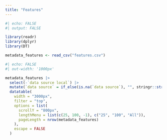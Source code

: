 ```yaml
---
title: "Features"
---
```


```r
#| echo: FALSE
#| output: FALSE

library(readr)
library(dplyr)
library(DT)

metadata_features <- read_csv("features.csv")

```

```r
#| echo: FALSE
#| out-width: '1000px'

metadata_features |>
  select(-`data source local`) |>
  mutate(`data source` = if_else(is.na(`data source`), "", stringr::str_glue("<a href='{`data source`}'>{`data source`}</a>"))) |> 
  datatable(
    width = "3000px",
    filter = "top",
    options = list(
      scrollY = "800px",
      lengthMenu = list(c(25, 100, -1), c("25", "100", "All")),
      pageLength = nrow(metadata_features)
    ),
    escape = FALSE
  )
```


